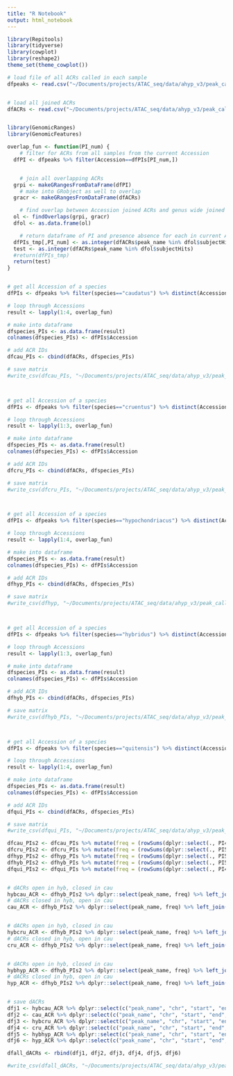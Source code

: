 ```yaml
---
title: "R Notebook"
output: html_notebook
---
```


```r
library(Repitools)
library(tidyverse)
library(cowplot)
library(reshape2)
theme_set(theme_cowplot())
```



```r

# load file of all ACRs called in each sample
dfpeaks <- read.csv("~/Documents/projects/ATAC_seq/data/ahyp_v3/peak_calling/ahypv3_w_sampleinfo_nowgs.csv", sep = ",")


# load all joined ACRs 
dfACRs <- read.csv("~/Documents/projects/ATAC_seq/data/ahyp_v3/peak_calling/ahypv3_allpeaks_2perspecies_reduced.csv")


library(GenomicRanges)
library(GenomicFeatures)

overlap_fun <- function(PI_num) {
    # filter for ACRs from all samples from the current Accession 
  dfPI <- dfpeaks %>% filter(Accession==dfPIs[PI_num,])


    # join all overlapping ACRs
  grpi <- makeGRangesFromDataFrame(dfPI)
    # make into GRobject as well to overlap
  gracr <- makeGRangesFromDataFrame(dfACRs)

    # find overlap between Accession joined ACRs and genus wide joined ACRs
  ol <- findOverlaps(grpi, gracr)
  dfol <- as.data.frame(ol)

    # return dataframe of PI and presence absence for each in current Accession
  dfPIs_tmp[,PI_num] <- as.integer(dfACRs$peak_name %in% dfol$subjectHits)
  test <- as.integer(dfACRs$peak_name %in% dfol$subjectHits)
  #return(dfPIs_tmp)
  return(test)
}


# get all Accession of a species
dfPIs <- dfpeaks %>% filter(species=="caudatus") %>% distinct(Accession)

# loop through Accessions
result <- lapply(1:4, overlap_fun)

# make into dataframe
dfspecies_PIs <- as.data.frame(result)
colnames(dfspecies_PIs) <- dfPIs$Accession

# add ACR IDs
dfcau_PIs <- cbind(dfACRs, dfspecies_PIs)

# save matrix
#write_csv(dfcau_PIs, "~/Documents/projects/ATAC_seq/data/ahyp_v3/peak_calling/ACRs_PImatrix_caudatus.csv")



# get all Accession of a species
dfPIs <- dfpeaks %>% filter(species=="cruentus") %>% distinct(Accession)

# loop through Accessions
result <- lapply(1:3, overlap_fun)

# make into dataframe
dfspecies_PIs <- as.data.frame(result)
colnames(dfspecies_PIs) <- dfPIs$Accession

# add ACR IDs
dfcru_PIs <- cbind(dfACRs, dfspecies_PIs)

# save matrix
#write_csv(dfcru_PIs, "~/Documents/projects/ATAC_seq/data/ahyp_v3/peak_calling/ACRs_PImatrix_cruentus.csv")



# get all Accession of a species
dfPIs <- dfpeaks %>% filter(species=="hypochondriacus") %>% distinct(Accession)

# loop through Accessions
result <- lapply(1:4, overlap_fun)

# make into dataframe
dfspecies_PIs <- as.data.frame(result)
colnames(dfspecies_PIs) <- dfPIs$Accession

# add ACR IDs
dfhyp_PIs <- cbind(dfACRs, dfspecies_PIs)

# save matrix
#write_csv(dfhyp, "~/Documents/projects/ATAC_seq/data/ahyp_v3/peak_calling/ACRs_PImatrix_hypochondriacus.csv")



# get all Accession of a species
dfPIs <- dfpeaks %>% filter(species=="hybridus") %>% distinct(Accession)

# loop through Accessions
result <- lapply(1:3, overlap_fun)

# make into dataframe
dfspecies_PIs <- as.data.frame(result)
colnames(dfspecies_PIs) <- dfPIs$Accession

# add ACR IDs
dfhyb_PIs <- cbind(dfACRs, dfspecies_PIs)

# save matrix
#write_csv(dfhyb_PIs, "~/Documents/projects/ATAC_seq/data/ahyp_v3/peak_calling/ACRs_PImatrix_hybridus.csv")



# get all Accession of a species
dfPIs <- dfpeaks %>% filter(species=="quitensis") %>% distinct(Accession)

# loop through Accessions
result <- lapply(1:4, overlap_fun)

# make into dataframe
dfspecies_PIs <- as.data.frame(result)
colnames(dfspecies_PIs) <- dfPIs$Accession

# add ACR IDs
dfqui_PIs <- cbind(dfACRs, dfspecies_PIs)

# save matrix
#write_csv(dfqui_PIs, "~/Documents/projects/ATAC_seq/data/ahyp_v3/peak_calling/ACRs_PImatrix_quitensis.csv")

```


```r

dfcau_PIs2 <- dfcau_PIs %>% mutate(freq = (rowSums(dplyr::select(., PI490612:PI608019) == 1))/4)
dfcru_PIs2 <- dfcru_PIs %>% mutate(freq = (rowSums(dplyr::select(., PI511717:PI511714) == 1))/3)
dfhyp_PIs2 <- dfhyp_PIs %>% mutate(freq = (rowSums(dplyr::select(., PI558499:PI604581) == 1))/4)
dfhyb_PIs2 <- dfhyb_PIs %>% mutate(freq = (rowSums(dplyr::select(., PI511754:PI490489) == 1))/3)
dfqui_PIs2 <- dfqui_PIs %>% mutate(freq = (rowSums(dplyr::select(., PI490466:PI511745) == 1))/4)


# dACRs open in hyb, closed in cau
hybcau_ACR <- dfhyb_PIs2 %>% dplyr::select(peak_name, freq) %>% left_join(dfcau_PIs2, by="peak_name") %>% filter(freq.x==1, freq.y==0)
# dACRs closed in hyb, open in cau
cau_ACR <- dfhyb_PIs2 %>% dplyr::select(peak_name, freq) %>% left_join(dfcau_PIs2, by="peak_name") %>% filter(freq.x==0, freq.y==1)


# dACRs open in hyb, closed in cau
hybcru_ACR <- dfhyb_PIs2 %>% dplyr::select(peak_name, freq) %>% left_join(dfcru_PIs2, by="peak_name") %>% filter(freq.x==1, freq.y==0)
# dACRs closed in hyb, open in cau
cru_ACR <- dfhyb_PIs2 %>% dplyr::select(peak_name, freq) %>% left_join(dfcru_PIs2, by="peak_name") %>% filter(freq.x==0, freq.y==1)


# dACRs open in hyb, closed in cau
hybhyp_ACR <- dfhyb_PIs2 %>% dplyr::select(peak_name, freq) %>% left_join(dfhyp_PIs2, by="peak_name") %>% filter(freq.x==1, freq.y==0)
# dACRs closed in hyb, open in cau
hyp_ACR <- dfhyb_PIs2 %>% dplyr::select(peak_name, freq) %>% left_join(dfhyp_PIs2, by="peak_name") %>% filter(freq.x==0, freq.y==1)


# save dACRs
dfj1 <- hybcau_ACR %>% dplyr::select(c("peak_name", "chr", "start", "end", "length")) %>% mutate(dACR="hybcau")
dfj2 <- cau_ACR %>% dplyr::select(c("peak_name", "chr", "start", "end", "length")) %>% mutate(dACR="cau")
dfj3 <- hybcru_ACR %>% dplyr::select(c("peak_name", "chr", "start", "end", "length")) %>% mutate(dACR="hybcru")
dfj4 <- cru_ACR %>% dplyr::select(c("peak_name", "chr", "start", "end", "length")) %>% mutate(dACR="cru")
dfj5 <- hybhyp_ACR %>% dplyr::select(c("peak_name", "chr", "start", "end", "length")) %>% mutate(dACR="hybhyp")
dfj6 <- hyp_ACR %>% dplyr::select(c("peak_name", "chr", "start", "end", "length")) %>% mutate(dACR="hyp")

dfall_dACRs <- rbind(dfj1, dfj2, dfj3, dfj4, dfj5, dfj6)

#write_csv(dfall_dACRs, "~/Documents/projects/ATAC_seq/data/ahyp_v3/peak_calling/all_dACRs.csv")

```

